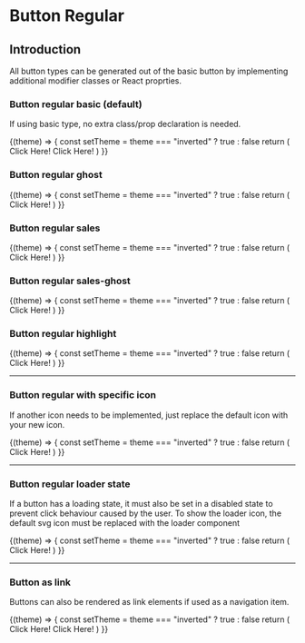 
# Button Regular

## Introduction
All button types can be generated out of the basic button by implementing additional modifier classes or React proprties.

### Button regular basic (default)
If using basic type, no extra class/prop declaration is needed.

<Example noTheme={false}>
  {(theme) => {
    const setTheme = theme === "inverted" ? true : false
    return (
      <React.Fragment>
        <ButtonRegular inverted={setTheme}>Click Here!</ButtonRegular>
        <ButtonRegular inverted={setTheme} disabled>Click Here!</ButtonRegular>
      </React.Fragment>
    )
}}
</Example>

### Button regular ghost

<Example noTheme={false}>
  {(theme) => {
    const setTheme = theme === "inverted" ? true : false
    return (
      <React.Fragment>
        <ButtonRegular type="ghost" inverted={setTheme}>Click Here!</ButtonRegular>
      </React.Fragment>
    )
}}
</Example>

### Button regular sales

<Example noTheme={false}>
  {(theme) => {
    const setTheme = theme === "inverted" ? true : false
    return (
      <React.Fragment>
        <ButtonRegular type="sales" inverted={setTheme}>Click Here!</ButtonRegular>
      </React.Fragment>
    )
}}
</Example>

### Button regular sales-ghost

<Example noTheme={false}>
  {(theme) => {
    const setTheme = theme === "inverted" ? true : false
    return (
      <React.Fragment>
        <ButtonRegular type="sales-ghost" inverted={setTheme}>Click Here!</ButtonRegular>
      </React.Fragment>
    )
}}
</Example>

### Button regular highlight

<Example noTheme={false}>
  {(theme) => {
    const setTheme = theme === "inverted" ? true : false
    return (
      <React.Fragment>
        <ButtonRegular type="highlight" inverted={setTheme}>Click Here!</ButtonRegular>
      </React.Fragment>
    )
}}
</Example>

---

### Button regular with specific icon
If another icon needs to be implemented, just replace the default icon with your new icon.

<Example noTheme={false}>
  {(theme) => {
    const setTheme = theme === "inverted" ? true : false
    return (
      <React.Fragment>
        <ButtonRegular icon="icon_phone.min.svg" inverted={setTheme}>Click Here!</ButtonRegular>
      </React.Fragment>
    )
}}
</Example>

---

### Button regular loader state
If a button has a loading state, it must also be set in a disabled state to prevent click behaviour caused by the user.
To show the loader icon, the default svg icon must be replaced with the loader component

<Example noTheme={false}>
  {(theme) => {
    const setTheme = theme === "inverted" ? true : false
    return (
      <React.Fragment>
        <ButtonRegular loading inverted={setTheme}>Click Here!</ButtonRegular>
      </React.Fragment>
    )
}}
</Example>

---

### Button as link
Buttons can also be rendered as link elements if used as a navigation item.

<Example noTheme={false}>
  {(theme) => {
    const setTheme = theme === "inverted" ? true : false
    return (
      <Router>
        <ButtonRegular as={Link} {...{ to: "/lorem/ipsum" }} inverted={setTheme}>Click Here!</ButtonRegular>
        <ButtonRegular as={Link} {...{ to: "" }} loading inverted={setTheme}>Click Here!</ButtonRegular>
      </Router>
    )
}}
</Example>
